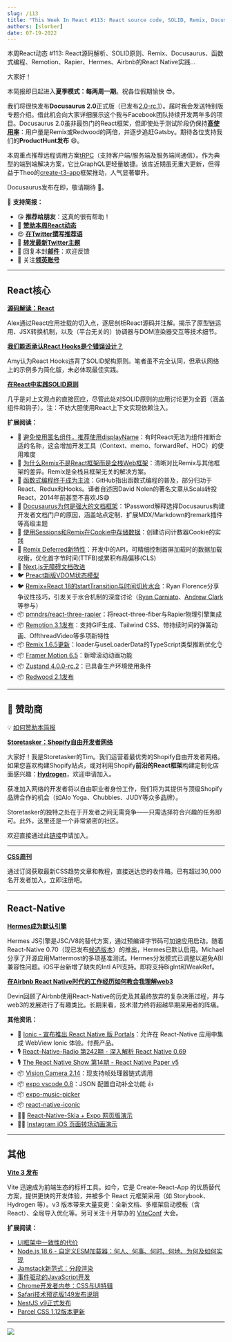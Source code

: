 ```yaml
---
slug: /113
title: "This Week In React #113: React source code, SOLID, Remix, Docusaurus, FP, Remotion, Rapier, Hermes, RN at Airbnb..."
authors: [slorber]
date: 07-19-2022
---
```


本周React动态 #113: React源码解析、SOLID原则、Remix、Docusaurus、函数式编程、Remotion、Rapier、Hermes、Airbnb的React Native实践...

<!-- truncate -->

大家好！

本简报即日起进入**夏季模式：每两周一期**。祝各位假期愉快 😎。

我们将很快发布**Docusaurus 2.0**正式版（已发布[2.0-rc.1](https://twitter.com/docusaurus/status/1547616687117070338?utm_campaign=This%20Week%20In%20React&utm_medium=email&utm_source=Revue%20newsletter)）。届时我会发送特别版专题介绍。借此机会向大家详细展示这个我与Facebook团队持续开发两年多的项目。Docusaurus 2.0虽非最热门的React框架，但即使处于测试阶段仍保持[**高使用率**](https://twitter.com/sebastienlorber/status/1549083893822885888?utm_campaign=This%20Week%20In%20React&utm_medium=email&utm_source=Revue%20newsletter)：用户量是Remix或Redwood的两倍，并逐步追赶Gatsby。期待各位支持我们的**ProductHunt发布** 😄。

本周重点推荐远程调用方案[tRPC](https://github.com/trpc/trpc?utm_campaign=This%20Week%20In%20React&utm_medium=email&utm_source=Revue%20newsletter)（支持客户端/服务端及服务端间通信）。作为典型的端到端解决方案，它比GraphQL更轻量敏捷。该库近期虽无重大更新，但得益于Theo的[create-t3-app](https://github.com/t3-oss/create-t3-app?utm_campaign=This%20Week%20In%20React&utm_medium=email&utm_source=Revue%20newsletter)框架推动，人气显著攀升。

Docusaurus发布在即，敬请期待 👋。

🙏 **支持简报：**

- 😘 **推荐给朋友**：这真的很有帮助！
- 💸 [**赞助本周React动态**](https://gist.github.com/slorber/cb732fb5d0a002c4d73236a9baeba7bb?utm_campaign=thisweekinreact&utm_medium=email&utm_source=Revue%20newsletter)
- 😍 [**在Twitter撰写推荐语**](https://twitter.com/sebastienlorber/timelines/1448942785814466561?utm_campaign=thisweekinreact&utm_medium=email&utm_source=Revue%20newsletter)
- 🧵 [**转发最新Twitter主题**](https://slo.im/thread?utm_campaign=thisweekinreact&utm_medium=email&utm_source=Revue%20newsletter)
- 📨 回复本封[**邮件**](mailto:lorber.sebastien@gmail.com?utm_campaign=thisweekinreact&utm_medium=email&utm_source=Revue%20newsletter)：欢迎反馈
- 👥 关注[**领英账号**](https://www.linkedin.com/company/this-week-in-react/?utm_campaign=This%20Week%20In%20React&utm_medium=email&utm_source=Revue%20newsletter)

---

## React核心

[**源码解读：React**](https://alexkondov.com/readint-source-code-react/?utm_campaign=This%20Week%20In%20React&utm_medium=email&utm_source=Revue%20newsletter)

Alex通过React应用挂载的切入点，逐层剖析React源码并注解。揭示了原型链运用、JSX转换机制，以及（平台无关的）协调器与DOM渲染器交互等技术细节。

[**我们能否承认React Hooks是个错误设计？**](https://medium.com/codex/can-we-all-just-admit-react-hooks-were-a-bad-idea-c48120c5188d?utm_campaign=This%20Week%20In%20React&utm_medium=email&utm_source=Revue%20newsletter)

Amy认为React Hooks违背了SOLID架构原则。笔者虽不完全认同，但承认网络上的示例多为简化版，未必体现最佳实践。

[**在React中实践SOLID原则**](https://konstantinlebedev.com/solid-in-react/?utm_campaign=This%20Week%20In%20React&utm_medium=email&utm_source=Revue%20newsletter)

几乎是对上文观点的直接回应，尽管此处对SOLID原则的应用讨论更为全面（涵盖组件和钩子）。注：不妨大胆使用React上下文实现依赖注入。

**扩展阅读：**

- 📜 [避免使用匿名组件，推荐使用displayName](https://julesblom.com/writing/component-displayname?utm_campaign=This%20Week%20In%20React&utm_medium=email&utm_source=Revue%20newsletter)：有时React无法为组件推断合适的名称，这会增加开发工具（Context、memo、forwardRef、HOC）的使用难度
- 📜 [为什么Remix不是React框架而是全栈Web框架](https://andre-landgraf.dev/blog/2022-07-16_why_remix_is_not_a_react_framework_but_a_full_stack_web_framework/?utm_campaign=This%20Week%20In%20React&utm_medium=email&utm_source=Revue%20newsletter)：清晰对比Remix与其他框架的差异。Remix是全栈且框架无关的解决方案。
- 📜 [函数式编程终于成为主流](https://github.com/readme/featured/functional-programming?utm_campaign=This%20Week%20In%20React&utm_medium=email&utm_source=Revue%20newsletter)：GitHub指出函数式编程的普及，部分归功于React、Redux和Hooks。译者自述因David Nolen的著名文章从Scala转投React，2014年前甚至不喜欢JS😅
- 📜 [Docusaurus为何是强大的文档框架](https://blog.1password.com/docusaurus-documentation-framework/?utm_campaign=This%20Week%20In%20React&utm_medium=email&utm_source=Revue%20newsletter)：1Password解释选择Docusaurus构建开发者文档门户的原因，涵盖站点定制、扩展MDX/Markdown的remark插件等高级主题
- 📜 [使用Sessions和Remix在Cookie中存储数据](https://jonmeyers.io/blog/store-data-in-a-cookie-with-sessions-and-remix?utm_campaign=This%20Week%20In%20React&utm_medium=email&utm_source=Revue%20newsletter)：创建访问计数器Cookie的实践
- 📖 [Remix Deferred新特性](https://github.com/remix-run/remix/blob/deferred/docs/guides/streaming.md?utm_campaign=This%20Week%20In%20React&utm_medium=email&utm_source=Revue%20newsletter#using-deferred)：开发中的API，可精细控制首屏加载时的数据加载权衡，优化首字节时间(TTFB)或累积布局偏移(CLS)
- 📖 [Next.js无障碍文档改进](https://twitter.com/nextjs/status/1549043787330375680?utm_campaign=This%20Week%20In%20React&utm_medium=email&utm_source=Revue%20newsletter)
- 🐦 [Preact新版VDOM状态模型](https://twitter.com/_developit/status/1549001036802625536?utm_campaign=This%20Week%20In%20React&utm_medium=email&utm_source=Revue%20newsletter)
- 🐦 [Remix+React 18的startTransition与时间切片水合](https://twitter.com/ryanflorence/status/1547959632663961602?utm_campaign=This%20Week%20In%20React&utm_medium=email&utm_source=Revue%20newsletter)：Ryan Florence分享争议性技巧，引发关于水合机制的深度讨论（[Ryan Carniato](https://twitter.com/RyanCarniato/status/1549100194708353024?utm_campaign=This%20Week%20In%20React&utm_medium=email&utm_source=Revue%20newsletter)、[Andrew Clark](https://twitter.com/acdlite/status/1549109283387744256?utm_campaign=This%20Week%20In%20React&utm_medium=email&utm_source=Revue%20newsletter)等参与）
- 📦 [pmndrs/react-three-rapier](https://github.com/pmndrs/react-three-rapier?utm_campaign=This%20Week%20In%20React&utm_medium=email&utm_source=Revue%20newsletter)：将react-three-fiber与Rapier物理引擎集成
- 📦 [Remotion 3.1发布](https://www.remotion.dev/blog/3-1?utm_campaign=This%20Week%20In%20React&utm_medium=email&utm_source=Revue%20newsletter)：支持GIF生成、Tailwind CSS、带持续时间的弹簧动画、OffthreadVideo等多项新特性
- 📦 [Remix 1.6.5更新](https://github.com/remix-run/remix/releases/tag/remix%401.6.5?utm_campaign=This%20Week%20In%20React&utm_medium=email&utm_source=Revue%20newsletter)：loader与useLoaderData的TypeScript类型推断优化👌
- 📦 [Framer Motion 6.5](https://twitter.com/mattgperry/status/1547581579974696961?utm_campaign=This%20Week%20In%20React&utm_medium=email&utm_source=Revue%20newsletter)：新增滚动动画功能
- 📦 [Zustand 4.0.0-rc.2](https://twitter.com/dai_shi/status/1548685973558800384?utm_campaign=This%20Week%20In%20React&utm_medium=email&utm_source=Revue%20newsletter)：已具备生产环境使用条件
- 📦 [Redwood 2.1发布](https://github.com/redwoodjs/redwood/releases/tag/v2.1.0?utm_campaign=This%20Week%20In%20React&utm_medium=email&utm_source=Revue%20newsletter)

---

## 💸 赞助商

💡 [如何赞助本简报](https://thisweekinreact.com/sponsor?utm_campaign=This%20Week%20In%20React&utm_medium=email&utm_source=Revue%20newsletter)

[**Storetasker：Shopify自由开发者网络**](https://www.storetasker.com/become-an-expert?utm_campaign=thisweekinreact&utm_medium=thisweekinreact&utm_source=thisweekinreact)

大家好！我是Storetasker的Tim。我们运营着最优秀的Shopify自由开发者网络。如果您喜欢构建Shopify站点，或对利用Shopify**前沿的React框架**构建定制化店面感兴趣：[**Hydrogen**](https://hydrogen.shopify.dev/?utm_campaign=This%20Week%20In%20React&utm_medium=email&utm_source=Revue%20newsletter)，欢迎申请加入。

获准加入网络的开发者将以自由职业者身份工作，我们将为其提供与顶级Shopify品牌合作的机会（如Alo Yoga、Chubbies、JUDY等众多品牌）。

Storetasker的独特之处在于开发者之间无需竞争——只需选择符合兴趣的任务即可。此外，这里还是一个非常紧密的社区。

欢迎直接通过此[链接](https://www.storetasker.com/become-an-expert?utm_campaign=thisweekinreact&utm_medium=thisweekinreact&utm_source=thisweekinreact)申请加入。

---

[**CSS周刊**](https://cssw.io/this-week-in-react?utm_campaign=This%20Week%20In%20React&utm_medium=email&utm_source=Revue%20newsletter)

通过订阅获取最新CSS趋势文章和教程，直接送达您的收件箱。已有超过30,000名开发者加入，立即注册吧。

---

## React-Native

[**Hermes成为默认引擎**](https://reactnative.dev/blog/2022/07/08/hermes-as-the-default?utm_campaign=This%20Week%20In%20React&utm_medium=email&utm_source=Revue%20newsletter)

Hermes JS引擎是JSC/V8的替代方案，通过预编译字节码可加速应用启动。随着React-Native 0.70（现已发布[候选版本](https://github.com/facebook/react-native/releases/tag/v0.70.0-rc.0?utm_campaign=This%20Week%20In%20React&utm_medium=email&utm_source=Revue%20newsletter)）的推出，Hermes已默认启用。Michael分享了开源应用Mattermost的多项基准测试。Hermes分发模式已调整以避免ABI兼容性问题。iOS平台新增了缺失的Intl API支持。即将支持BigInt和WeakRef。

[**在Airbnb React Native时代的工作经历如何教会我理解web3**](https://medium.com/@devinabbott/what-working-at-airbnb-during-its-react-native-era-taught-me-about-web3-6d34d855d892?utm_campaign=This%20Week%20In%20React&utm_medium=email&utm_source=Revue%20newsletter)

Devin回顾了Airbnb使用React-Native的历史及其最终放弃的复杂决策过程，并与web3的发展进行了有趣类比。长期来看，技术潜力终将超越早期采用者的阵痛。

**其他资讯：**

- 📜 [Ionic - 宣布推出 React Native 版 Portals](https://ionicframework.com/blog/announcing-portals-for-react-native/?utm_campaign=This%20Week%20In%20React&utm_medium=email&utm_source=Revue%20newsletter)：允许在 React-Native 应用中集成 WebView Ionic 体验。付费产品。
- 🎙️ [React-Native-Radio 第242期 - 深入解析 React Native 0.69](https://reactnativeradio.com/episodes/rnr-242-inspecting-react-native-069?utm_campaign=This%20Week%20In%20React&utm_medium=email&utm_source=Revue%20newsletter)
- 🎙️ [The React Native Show 第14期 - React Native Paper v5](https://www.callstack.com/podcasts/react-native-paper-v-5-update-overview?utm_campaign=This%20Week%20In%20React&utm_medium=email&utm_source=Revue%20newsletter)
- 📦 [Vision Camera 2.14](https://twitter.com/mrousavy/status/1548953154993127426?utm_campaign=This%20Week%20In%20React&utm_medium=email&utm_source=Revue%20newsletter)：现支持帧处理器链式调用
- 📦 [expo vscode 0.8](https://twitter.com/cedricvanputten/status/1549051333595971585?utm_campaign=This%20Week%20In%20React&utm_medium=email&utm_source=Revue%20newsletter)：JSON 配置自动补全功能 👍
- 📦 [expo-music-picker](https://github.com/barthap/expo-music-picker?utm_campaign=This%20Week%20In%20React&utm_medium=email&utm_source=Revue%20newsletter)
- 📦 [react-native-iconic](https://github.com/nandorojo/react-native-iconic?utm_campaign=This%20Week%20In%20React&utm_medium=email&utm_source=Revue%20newsletter)
- 🧑‍🎨 [React-Native-Skia + Expo 网页版演示](https://twitter.com/Baconbrix/status/1547974280670875648?utm_campaign=This%20Week%20In%20React&utm_medium=email&utm_source=Revue%20newsletter)
- 🧑‍🎨 [Instagram iOS 页面转场动画演示](https://twitter.com/enesozt_/status/1549049433148403712?utm_campaign=This%20Week%20In%20React&utm_medium=email&utm_source=Revue%20newsletter)

---

## 其他

[**Vite 3 发布**](https://vitejs.dev/blog/announcing-vite3.html?utm_campaign=This%20Week%20In%20React&utm_medium=email&utm_source=Revue%20newsletter)

Vite 迅速成为前端生态的标杆工具。如今，它是 Create-React-App 的优质替代方案，提供更快的开发体验，并被多个 React 元框架采用（如 Storybook、Hydrogen 等）。v3 版本带来大量变更：全新文档、多框架启动模板（含 React）、全局导入优化等。另可关注十月举办的 [ViteConf](https://viteconf.org/?utm_campaign=This%20Week%20In%20React&utm_medium=email&utm_source=Revue%20newsletter) 大会。

**扩展阅读：**

- [UI框架中一致性的代价](https://dev.to/this-is-learning/the-cost-of-consistency-in-ui-frameworks-4agi?utm_campaign=This%20Week%20In%20React&utm_medium=email&utm_source=Revue%20newsletter)
- [Node.js 18.6 - 自定义ESM加载器：何人、何事、何时、何地、为何及如何实现](https://dev.to/jakobjingleheimer/custom-esm-loaders-who-what-when-where-why-how-4i1o?utm_campaign=This%20Week%20In%20React&utm_medium=email&utm_source=Revue%20newsletter)
- [Jamstack新范式：分段渲染](https://www.smashingmagazine.com/2022/07/new-pattern-jamstack-segmented-rendering/?ref=sidebar&utm_campaign=This%20Week%20In%20React&utm_medium=email&utm_source=Revue%20newsletter)
- [事件驱动的JavaScript开发](https://whistlr.info/2022/event-driven-js/?utm_campaign=This%20Week%20In%20React&utm_medium=email&utm_source=Revue%20newsletter)
- [Chrome开发者内参：CSS与UI特辑](https://developer.chrome.com/blog/insider-july-2022/?linkId=8100396&utm_campaign=This%20Week%20In%20React&utm_medium=email&utm_source=Revue%20newsletter)
- [Safari技术预览版149发布说明](https://webkit.org/blog/12998/release-notes-for-safari-technology-preview-149/?utm_campaign=This%20Week%20In%20React&utm_medium=email&utm_source=Revue%20newsletter)
- [NestJS v9正式发布](https://trilon.io/blog/nestjs-9-is-now-available?utm_campaign=This%20Week%20In%20React&utm_medium=email&utm_source=Revue%20newsletter)
- [Parcel CSS 1.12版本更新](https://twitter.com/devongovett/status/1547615708988600322?utm_campaign=This%20Week%20In%20React&utm_medium=email&utm_source=Revue%20newsletter)

---

![](https://user-images.githubusercontent.com/749374/179829775-1e041995-9a6e-4681-aed4-ae661c58d84f.png)